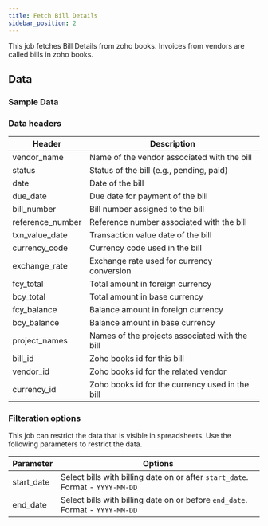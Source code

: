 ```yaml
---
title: Fetch Bill Details
sidebar_position: 2
---
```


This job fetches Bill Details from zoho books. Invoices from vendors are called bills in zoho books.

<AddJob
  template="gsheet_zoho_books_db_get_bill_details"
/>

## Data

### Sample Data

<Gsheet
  src="https://docs.google.com/spreadsheets/d/1-gX-uq5YrTW-6gQJYM-mNXitEOfJLTiQCvPtV8CR1Yc/edit#gid=810087260"
/>


### Data headers

| Header | Description |
|------------------|-------------------------------------------------------|
| vendor_name      | Name of the vendor associated with the bill           |
| status           | Status of the bill (e.g., pending, paid)              |
| date             | Date of the bill                                      |
| due_date         | Due date for payment of the bill                       |
| bill_number      | Bill number assigned to the bill                       |
| reference_number | Reference number associated with the bill              |
| txn_value_date   | Transaction value date of the bill                    |
| currency_code    | Currency code used in the bill                         |
| exchange_rate    | Exchange rate used for currency conversion            |
| fcy_total        | Total amount in foreign currency                      |
| bcy_total        | Total amount in base currency                         |
| fcy_balance      | Balance amount in foreign currency                    |
| bcy_balance      | Balance amount in base currency                       |
| project_names    | Names of the projects associated with the bill        |
| bill_id | Zoho books id for this bill |
| vendor_id | Zoho books id for the related vendor |
| currency_id      | Zoho books id for the currency used in the bill   |


### Filteration options

This job can restrict the data that is visible in spreadsheets. Use the following parameters to restrict the data.

| Parameter | Options |
|----|----|
| start_date | Select bills with billing date on or after `start_date`. Format - `YYYY-MM-DD` |
| end_date | Select bills with billing date on or before `end_date`. Format - `YYYY-MM-DD` |

<!---
## Others

### Similar jobs

Similar sort of data can be achieved by using get accounting transaction job and filtering it by invoice type. 

### Reports that use this job

Here are some of the report templates that use this job: 
-->